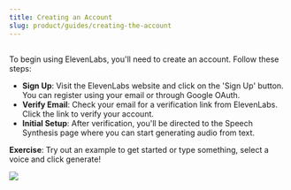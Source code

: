 ```yaml
---
title: Creating an Account
slug: product/guides/creating-the-account
---
```



##

To begin using ElevenLabs, you'll need to create an account. Follow these steps:

- **Sign Up**: Visit the ElevenLabs website and click on the 'Sign Up' button. You can register using your email or through Google OAuth.
- **Verify Email**: Check your email for a verification link from ElevenLabs. Click the link to verify your account.
- **Initial Setup**: After verification, you'll be directed to the Speech Synthesis page where you can start generating audio from text.

**Exercise**: Try out an example to get started or type something, select a voice and click generate!

<Frame>
  <img src="../../product/guides/images/account-creation.webp" />
</Frame>
